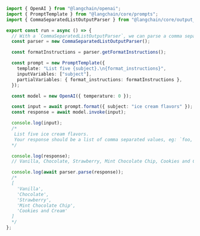 ```typescript
import { OpenAI } from "@langchain/openai";
import { PromptTemplate } from "@langchain/core/prompts";
import { CommaSeparatedListOutputParser } from "@langchain/core/output_parsers";

export const run = async () => {
  // With a `CommaSeparatedListOutputParser`, we can parse a comma separated list.
  const parser = new CommaSeparatedListOutputParser();

  const formatInstructions = parser.getFormatInstructions();

  const prompt = new PromptTemplate({
    template: "List five {subject}.\n{format_instructions}",
    inputVariables: ["subject"],
    partialVariables: { format_instructions: formatInstructions },
  });

  const model = new OpenAI({ temperature: 0 });

  const input = await prompt.format({ subject: "ice cream flavors" });
  const response = await model.invoke(input);

  console.log(input);
  /*
   List five ice cream flavors.
   Your response should be a list of comma separated values, eg: `foo, bar, baz`
  */

  console.log(response);
  // Vanilla, Chocolate, Strawberry, Mint Chocolate Chip, Cookies and Cream

  console.log(await parser.parse(response));
  /*
  [
    'Vanilla',
    'Chocolate',
    'Strawberry',
    'Mint Chocolate Chip',
    'Cookies and Cream'
  ]
  */
};
```